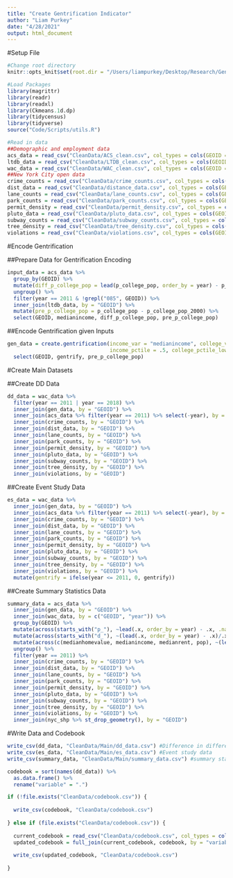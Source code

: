 ```yaml
---
title: "Create Gentrification Indicator"
author: "Liam Purkey"
date: "4/28/2021"
output: html_document
---
```


#Setup File

```r
#Change root directory
knitr::opts_knit$set(root.dir = "/Users/liampurkey/Desktop/Research/Gentrification")
```

```r
#Load Packages
library(magrittr)
library(readr)
library(readxl)
library(Ckmeans.1d.dp)
library(tidycensus)
library(tidyverse)
source("Code/Scripts/utils.R")
```

```r
#Read in data 
##Demographic and employment data
acs_data = read_csv("CleanData/ACS_clean.csv", col_types = cols(GEOID = col_character())) 
ltdb_data = read_csv("CleanData/LTDB_clean.csv", col_types = cols(GEOID = col_character()))
wac_data = read_csv("CleanData/WAC_clean.csv", col_types = cols(GEOID = col_character()))
##New York City open data
crime_counts = read_csv("CleanData/crime_counts.csv", col_types = cols(GEOID = col_character()))
dist_data = read_csv("CleanData/distance_data.csv", col_types = cols(GEOID = col_character()))
lane_counts = read_csv("CleanData/lane_counts.csv", col_types = cols(GEOID = col_character()))
park_counts = read_csv("CleanData/park_counts.csv", col_types = cols(GEOID = col_character()))
permit_density = read_csv("CleanData/permit_density.csv", col_types = cols(GEOID = col_character()))
pluto_data = read_csv("CleanData/pluto_data.csv", col_types = cols(GEOID = col_character()))
subway_counts = read_csv("CleanData/subway_counts.csv", col_types = cols(GEOID = col_character()))
tree_density = read_csv("CleanData/tree_density.csv", col_types = cols(GEOID = col_character()))
violations = read_csv("CleanData/violations.csv", col_types = cols(GEOID = col_character()))
```

#Encode Gentrification

##Prepare Data for Gentrification Encoding

```r
input_data = acs_data %>% 
  group_by(GEOID) %>%
  mutate(diff_p_college_pop = lead(p_college_pop, order_by = year) - p_college_pop) %>% 
  ungroup() %>%
  filter(year == 2011 & !grepl("085", GEOID)) %>%
  inner_join(ltdb_data, by = "GEOID") %>% 
  mutate(pre_p_college_pop = p_college_pop - p_college_pop_2000) %>%
  select(GEOID, medianincome, diff_p_college_pop, pre_p_college_pop)
```

##Encode Gentrification given Inputs

```r
gen_data = create.gentrification(income_var = "medianincome", college_var = "diff_p_college_pop", pre_var = "pre_p_college_pop",
                                 income_pctile = .5, college_pctile_lower = .5, college_pctile_upper = .75, pre_pctile = .9, data = input_data) %>%
  select(GEOID, gentrify, pre_p_college_pop)
```

#Create Main Datasets

##Create DD Data

```r
dd_data = wac_data %>%
  filter(year == 2011 | year == 2018) %>%
  inner_join(gen_data, by = "GEOID") %>%
  inner_join(acs_data %>% filter(year == 2011) %>% select(-year), by = "GEOID") %>%
  inner_join(crime_counts, by = "GEOID") %>%
  inner_join(dist_data, by = "GEOID") %>%
  inner_join(lane_counts, by = "GEOID") %>%
  inner_join(park_counts, by = "GEOID") %>%
  inner_join(permit_density, by = "GEOID") %>%
  inner_join(pluto_data, by = "GEOID") %>%
  inner_join(subway_counts, by = "GEOID") %>%
  inner_join(tree_density, by = "GEOID") %>%
  inner_join(violations, by = "GEOID") 
```

##Create Event Study Data

```r
es_data = wac_data %>%
  inner_join(gen_data, by = "GEOID") %>%
  inner_join(acs_data %>% filter(year == 2011) %>% select(-year), by = "GEOID") %>%
  inner_join(crime_counts, by = "GEOID") %>%
  inner_join(dist_data, by = "GEOID") %>%
  inner_join(lane_counts, by = "GEOID") %>%
  inner_join(park_counts, by = "GEOID") %>%
  inner_join(permit_density, by = "GEOID") %>%
  inner_join(pluto_data, by = "GEOID") %>%
  inner_join(subway_counts, by = "GEOID") %>%
  inner_join(tree_density, by = "GEOID") %>%
  inner_join(violations, by = "GEOID") %>%
  mutate(gentrify = ifelse(year <= 2011, 0, gentrify)) 
```

##Create Summary Statistics Data

```r
summary_data = acs_data %>%
  inner_join(gen_data, by = "GEOID") %>%
  inner_join(wac_data, by = c("GEOID", "year")) %>%
  group_by(GEOID) %>%
  mutate(across(starts_with("p_"), ~lead(.x, order_by = year) - .x, .names = "diff_{.col}")) %>%
  mutate(across(starts_with("d_"), ~(lead(.x, order_by = year) - .x)/.x, .names = "pc_{.col}")) %>%
  mutate(across(c(medianhomevalue, medianincome, medianrent, pop), ~(lead(.x, order_by = year) - .x)/.x, .names = "pc_{.col}")) %>%
  ungroup() %>%
  filter(year == 2011) %>%
  inner_join(crime_counts, by = "GEOID") %>%
  inner_join(dist_data, by = "GEOID") %>%
  inner_join(lane_counts, by = "GEOID") %>%
  inner_join(park_counts, by = "GEOID") %>%
  inner_join(permit_density, by = "GEOID") %>%
  inner_join(pluto_data, by = "GEOID") %>%
  inner_join(subway_counts, by = "GEOID") %>%
  inner_join(tree_density, by = "GEOID") %>%
  inner_join(violations, by = "GEOID") %>%
  inner_join(nyc_shp %>% st_drop_geometry(), by = "GEOID")
```

#Write Data and Codebook

```r
write_csv(dd_data, "CleanData/Main/dd_data.csv") #Difference in differences data
write_csv(es_data, "CleanData/Main/es_data.csv") #Event study data
write_csv(summary_data, "CleanData/Main/summary_data.csv") #summary statistics data
```

```r
codebook = sort(names(dd_data)) %>%
  as.data.frame() %>%
  rename("variable" = ".")

if (!file.exists("CleanData/codebook.csv")) {
  
  write_csv(codebook, "CleanData/codebook.csv")
  
} else if (file.exists("CleanData/codebook.csv")) {
  
  current_codebook = read_csv("CleanData/codebook.csv", col_types = cols(.default = "c"))
  updated_codebook = full_join(current_codebook, codebook, by = "variable")
  
  write_csv(updated_codebook, "CleanData/codebook.csv")
  
}
```









